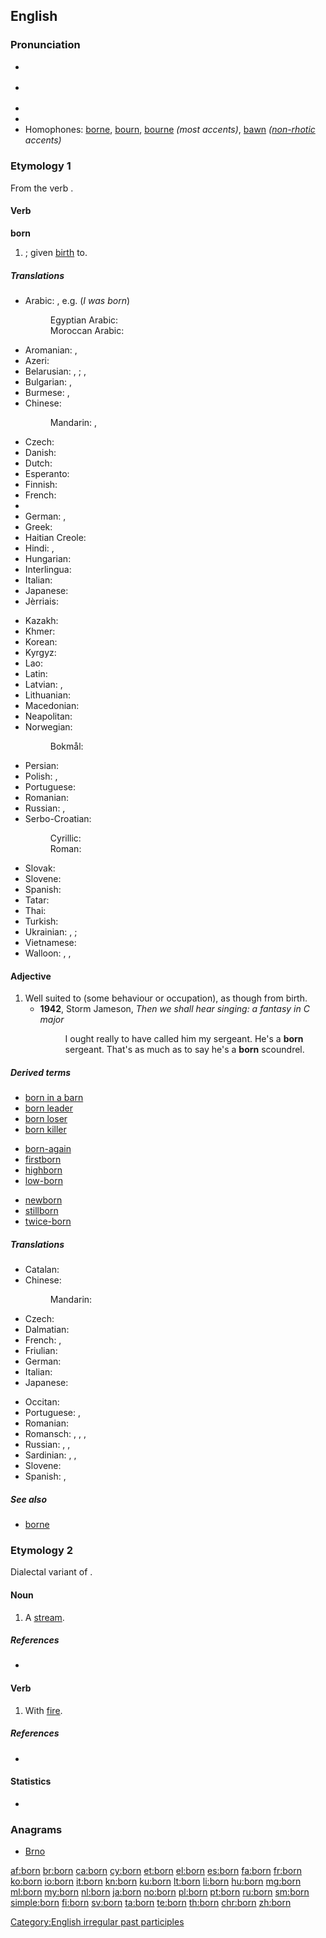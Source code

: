 {{also|Born|börn|børn}}
==English==
{{wikipedia}}

===Pronunciation===
* {{a|RP}} {{IPA|ˈbɔːn}}
* {{a|GA}} {{IPA|ˈbɔːɹn}}
* {{audio|en-us-born.ogg|Audio (US)}}
* {{rhymes|ɔː(ɹ)n}}
* Homophones: [[borne]], [[bourn]], [[bourne]] ''(most accents)'', [[bawn]] ''([[non-rhotic]] accents)''

===Etymology 1===
From the verb {{term|bear|to bear}}.

====Verb====
'''born'''

# {{past participle of|bear|lang=en}}; given [[birth]] to.

=====Translations=====
{{trans-top|''be born''}}
* Arabic: {{qualifier|passive forms of}} {{t+|ar|ولد|tr=wálada|sc=Arab}}, e.g. {{t|ar|ولدت|tr=wulidtu|sc=Arab}} (''I was born'')
*: Egyptian Arabic: {{t|arz|اتولد|tr=etwalad|sc=Arab}}
*: Moroccan Arabic: {{t|ary|زاد|tr=zad}}
* Aromanian: {{t|rup|nascu}}, {{t|rup|amintu}}
* Azeri: {{t+|az|doğulmaq}}
* Belarusian: {{t|be|раджацца|impf|tr=radžácca|sc=Cyrl}}, {{t|be|радзіцца|pf|tr=radzícca|sc=Cyrl}}; {{t|be|нараджацца|impf|tr=naradžácca|sc=Cyrl}}, {{t|be|нарадзіцца|pf|tr=naradzícca|sc=Cyrl}}
* Bulgarian: {{t+|bg|раждам|impf|tr=raždám se|alt=раждам се|sc=Cyrl}}, {{t+|bg|родя|pf|tr=rodjá se|alt=родя се|sc=Cyrl}}
* Burmese: {{t+|my|ဖွား|tr=hpwa:|sc=Mymr}}, {{t+|my|မွေး|tr=mwei:|sc=Mymr}}
* Chinese:
*: Mandarin: {{t+|cmn|出生|tr=chūshēng|sc=Hani}}, {{t+|cmn|出世|tr=chūshì|sc=Hani}}
* Czech: {{t|cs|narodit|pf|alt=narodit se}}
* Danish: {{t|da|blive født}}
* Dutch: {{t|nl|[[geboren]] [[worden]]}}
* Esperanto: {{t|eo|naskiĝi}}
* Finnish: {{t+|fi|syntyä}}
* French: {{t+|fr|naître}}
* {{trreq|ka}}
* German: {{t|de|[[geboren]] [[werden]]}}, {{t|de|[[geboren]] [[sein]]}}
* Greek: {{t+|el|γεννιέμαι|tr=genniemai}}
* Haitian Creole: {{t|ht|fèt}}
* Hindi: {{t|hi|जन्म होना|tr=janma honā|sc=Deva}}, {{t|hi|पैदा होना|tr=paidā honā|sc=Deva}}
* Hungarian: {{t+|hu|születik}}
* Interlingua: {{t|ia|nascer}}
* Italian: {{t+|it|nascere}}
* Japanese: {{t|ja|生まれる|tr=うまれる, umareru|sc=Jpan}}
* Jèrriais: {{t|roa-jer|naître}}
{{trans-mid}}
* Kazakh: {{t|kk|туу|tr=tww|sc=Cyrl}}
* Khmer: {{t+|km|កើត|tr=kaət|sc=Khmr}}
* Korean: {{t+|ko|태어나다|tr=tae-eonada|sc=Kore}}
* Kyrgyz: {{t|ky|чыгуу|tr=çıguu|sc=Cyrl}}
* Lao: {{t+|lo|ເກີດ|tr=kəət|sc=Laoo}}
* Latin: {{t+|la|nascor}}
* Latvian: {{t+|lv|dzimt}}, {{t|lv|piedzimt}}
* Lithuanian: {{t+|lt|gimti}}
* Macedonian: {{t|mk|роди|pf|tr=se ródi|alt=се роди|sc=Cyrl}}
* Neapolitan: {{t|nap|nasce}}
* Norwegian:
*: Bokmål: {{t|nb|bli født}}
* Persian: {{t|fa|به دنیا آمدن|tr=be donyâ âmadan|sc=fa-Arab}}
* Polish: {{t+|pl|rodzić się|impf}}, {{t+|pl|urodzić się|pf}}
* Portuguese: {{t+|pt|nascer}}
* Romanian: {{t+|ro|naște}}
* Russian: {{t+|ru|рождаться|impf|tr=roždátʹsja|sc=Cyrl}}, {{t+|ru|родиться|pf|tr=rodítʹsja|sc=Cyrl}} {{qualifier|be born}}
* Serbo-Croatian:
*: Cyrillic: {{t|sh|родити|pf|alt=родити се}}
*: Roman: {{t|sh|roditi|pf|alt=roditi se}}
* Slovak: {{t|sk|narodiť|alt=narodiť se}}
* Slovene: {{t+|sl|roditi|alt=roditi se}}
* Spanish: {{t+|es|nacer}}
* Tatar: {{t|tt|яралырга|tr=yaralırğa|sc=Cyrl}}
* Thai: {{t+|th|เกิด|tr=gèrt|sc=Thai}}
* Turkish: {{t+|tr|doğmak}}
* Ukrainian: {{t|uk|народжуватися|impf|tr=naródžuvatysja|sc=Cyrl}}, {{t|uk|народитися|pf|tr=narodýtysja|sc=Cyrl}}; {{t|uk|родитися|pf|tr=rodýtysja|sc=Cyrl}}
* Vietnamese: {{t+|vi|sinh}}
* Walloon: {{t+|wa|skepyî}}, {{t+|wa|vini å monde}}, {{t+|wa|nexhe}}
{{trans-bottom}}

====Adjective====
{{en-adj|-}}

# Well suited to (some behaviour or occupation), as though from birth.
#* '''1942''', Storm Jameson, ''Then we shall hear singing: a fantasy in C major''
#*: I ought really to have called him my sergeant. He's a '''born''' sergeant. That's as much as to say he's a '''born''' scoundrel.

=====Derived terms=====
{{rel-top3|Terms derived from "born"}}
* [[born in a barn]]
* [[born leader]]
* [[born loser]]
* [[born killer]]
{{rel-mid3}}
* [[born-again]]
* [[firstborn]]
* [[highborn]]
* [[low-born]]
{{rel-mid3}}
* [[newborn]]
* [[stillborn]]
* [[twice-born]]
{{rel-bottom}}

=====Translations=====
{{trans-top|given birth to}}
* Catalan: {{l/ca|nascut}}
* Chinese:
*: Mandarin: {{t+|cmn|出生|tr=chūshēng|sc=Hani}}
* Czech: {{t|cs|rozený}}
* Dalmatian: {{t|dlm|nascoit}}
* French: {{t+|fr|né|m}}, {{t+|fr|née|f}}
* Friulian: {{t|fur|našût}}
* German: {{t+|de|geboren}}
* Italian: {{t+|it|nato}}
* Japanese: {{t|ja|生まれる|tr=うまれた, umareta|alt=生まれた|sc=Jpan}}
{{trans-mid}}
* Occitan: {{t|oc|nascut}}
* Portuguese: {{t+|pt|nascido}}, {{t+|pt|nato}}
* Romanian: {{t|ro|născut}}
* Romansch: {{t|rm|naschì}}, {{t|rm|naschiu}}, {{t|rm|naschieu}}, {{t|rm|nat}}
* Russian: {{t|ru|рождённый|tr=roždjónnyj}}, {{t+|ru|урождённый|tr=uroždjónnyj}} {{qualifier|rare}}, {{t+|ru|роди́вшийся|sc=Cyrl}}
* Sardinian: {{t|sc|naschidu}}, {{t|sc|nasciu}}, {{t|sc|nassiu}}
* Slovene: {{t+|sl|rojen}}
* Spanish: {{t+|es|nacido}}, {{t+|es|nato}}
{{trans-bottom}}

=====See also=====
* [[borne]]

===Etymology 2===
Dialectal variant of {{term|burn}}.

====Noun====
{{en-noun}}

# {{context|Geordie|lang=en}} {{alternative spelling of|burn}} A [[stream]].

=====References=====
* {{R:New Geordie Dictionary 1987}}

====Verb====
{{en-verb|borns|bornin|bornt|bornt}}

# {{context|Geordie|lang=en}} {{alternative spelling of|burn}} With [[fire]].

=====References=====
* {{R:Dobson & Irwin Newcastle 1970}}

====Statistics====
* {{rank|William|remain|covered|717|born|somewhat|figure|goes}}

===Anagrams===
* [[Brno#English|Brno]]

[[Category:English irregular past participles]]

[[af:born]]
[[br:born]]
[[ca:born]]
[[cy:born]]
[[et:born]]
[[el:born]]
[[es:born]]
[[fa:born]]
[[fr:born]]
[[ko:born]]
[[io:born]]
[[it:born]]
[[kn:born]]
[[ku:born]]
[[lt:born]]
[[li:born]]
[[hu:born]]
[[mg:born]]
[[ml:born]]
[[my:born]]
[[nl:born]]
[[ja:born]]
[[no:born]]
[[pl:born]]
[[pt:born]]
[[ru:born]]
[[sm:born]]
[[simple:born]]
[[fi:born]]
[[sv:born]]
[[ta:born]]
[[te:born]]
[[th:born]]
[[chr:born]]
[[zh:born]]